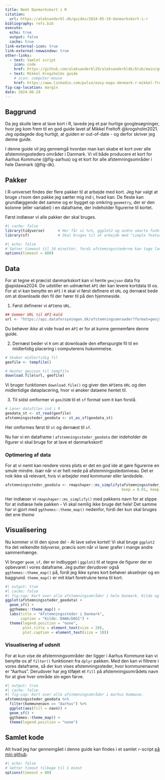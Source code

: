 ```yaml
---
title: Nemt Danmarkskort i R
citation:
  url: https://aleksanderbl.dk/guides/2024-05-19-danmarkskort-i-r
bibliography: refs.bib
execute: 
  echo: true
  output: false
  cache: true
link-external-icon: true
link-external-newwindow: true
other-links:
  - text: Samlet script
    icon: code
    href: https://github.com/aleksanderbl29/aleksanderbldk/blob/main/guides/2024-06-29-danmarkskort-i-r/kort.r
  - text: Mikkel Krogsholms guide
    # icon: computer-mouse
    href: https://www.linkedin.com/pulse/easy-maps-denmark-r-mikkel-freltoft-krogsholm/ 
fig-cap-location: margin
date: 2024-06-29
---
```


## Baggrund

Da jeg skulle lære at lave kort i R, lavede jeg et par hurtige googlesøgninger, hvor jeg kom frem til en god guide lavet af Mikkel Freltoft @krogsholm2021. Jeg opdagede dog hurtigt, at guiden er out-of-date - og derfor skriver jeg denne guide.

I denne guide vil jeg gennemgå hvordan man kan skabe et kort over alle afstemningssteders områder i Danmark. Vi vil både producere et kort for Aarhus Kommune (@fig-aarhus) og et kort for alle afstemningsområder i hele Danmark (@fig-dk).

## Pakker

I R-universet findes der flere pakker til at arbejde med kort. Jeg har valgt at bruge `sf`som den pakke jeg sætter mig ind i, hvad kan. De fleste kan grundlæggende det samme og er bygget op omkring `geometry`, der er den kolonne (eller variabel) i en dataframe, der indeholder figurerne til kortet.

Først indlæser vi alle pakker der skal bruges.

```r
#| cache: false
library(tidyverse)      # Her får vi %>%, ggplot2 og andre smarte funktioner.
library(sf)             # Skal bruges til at arbejde med "simple features" (figurer).
```

```r
#| echo: false
# Sætter timeout til 10 minutter, fordi afstemingsstederne kan tage lang tid om at hente
options(timeout = 600)
```


## Data

For at tegne et præcist danmarkskort kan vi hente `geojson` data fra @apidawa2024. De udstiller en udmærket `API` der kan levere kortdata til os. For at vi kan benytte en `API` i `R` skal vi først definere et `URL` og dernæst bede om at downloade den fil der hører til på den hjemmeside.


1. Først definerer vi `API`ens `URL`.

```r
## Gemmer URL til API-kald
url <- "https://api.dataforsyningen.dk/afstemningsomraader?format=geojson"
```

::: {.aside}
Du behøver *ikke* at vide hvad en `API` er for at kunne gennemføre denne guide.
:::

2. Dernæst beder vi `R` om at downloade den efterspurgte fil til en midlertidig placering i computerens hukommelse.

```r
# Skaber midlertidig fil
geofile <- tempfile()

# Henter geojson til tempfile
download.file(url, geofile)
```

Vi bruger funktionen `download.file()` og giver den `API`ens `URL` og den midlertidige dataplacering, hvor vi ønsker dataene hentet til.

3. Til sidst omformer vi `geoJSON` til et `sf` format som `R` kan forstå.

```r
# Læser datafilen ind i R
geodata_st <- st_read(geofile)
afstemningssteder_geodata <- st_as_sf(geodata_st)
```

::: {.aside}
Her omformes først til `st` og dernæst til `sf`.
:::

Nu har vi en dataframe i `afstemningssteder_geodata` der indeholder de figurer vi skal bruge for at lave et danmarkskort!

### Optimering af data

For at vi nemt kan rendere vores plots er det en god ide at gøre figurerne en smule mindre. *Især* når vi er helt nede på afstemningsstedsniveau. Det er nok ikke så relevant, hvis vi arbejder med kommuner eller landsdele.

```r
afstemningssteder_geodata <- rmapshaper::ms_simplify(afstemningssteder_geodata,
                                                     keep = 0.01, keep_shapes = TRUE)
```

::: {.aside}
Her indlæser vi `rmapshaper::ms_simplify()` med pakkens navn for at slippe for at indlæse hele pakken - Vi skal nemlig ikke bruge det hele! Det samme har vi gjort med `ggthemes::theme_map()` nedenfor, fordi der kun skal bruges det ene *theme*
:::

## Visualisering

Nu kommer vi til den sjove del - At lave selve kortet! Vi skal bruge `ggplot2` fra det velkendte *tidyverse*, præcis som når vi laver grafer i mange andre sammenhænge.

Vi bruger `geom_sf`, der er indbygget i `ggplot2` til at tegne de figurer der er opbevaret i vores dataframe. Jeg putter derudover også `ggthemes::theme_map()` på, fordi jeg ikke synes kort behøver akselinjer og en baggrund. `theme_map()` er mit klart foretrukne tema til kort.

```r
#| output: true
#| cache: false
#| fig-cap: Kort over alle afstemningsområder i hele Danmark. Kilde og titel tilføjet.
ggplot(afstemningssteder_geodata) +
  geom_sf() +
  ggthemes::theme_map() +
  labs(title = "Afstemningssteder i Danmark",
       caption = "Kilde: DAWA/DAGI") +
  theme(legend.position = "none",
        plot.title = element_text(size = 20),
        plot.caption = element_text(size = 10))
```

### Visualisering af udsnit

For at kun vise de afstemningsområder der ligger i Aarhus Kommune kan vi benytte os af `filter()` funktionen fra `dplyr` pakken. Med den kan vi filtrere i vores dataframe, så der kun vises afstemningssteder, hvor kommunenavnet er "Aarhus". Derudover har jeg tilføjet et `fill` på afstemningsområdets navn for at give hver område sin egen farve.

```r
#| output: true
#| cache: false
#| fig-cap: Kort over alle afstemningsområder i Aarhus Kommune.
afstemningssteder_geodata %>%
  filter(kommunenavn == "Aarhus") %>%
  ggplot(aes(fill = navn)) +
  geom_sf() +
  ggthemes::theme_map() +
  theme(legend.position = "none")
```

## Samlet kode

Alt hvad jeg har gennemgået i denne guide kan findes i et samlet `r`-script [på min github](https://github.com/aleksanderbl29/aleksanderbldk/blob/main/guides/2024-06-29-danmarkskort-i-r/kort.r).

```r
#| echo: false
# Sætter timout tilbage til 1 minut
options(timeout = 60)
```


